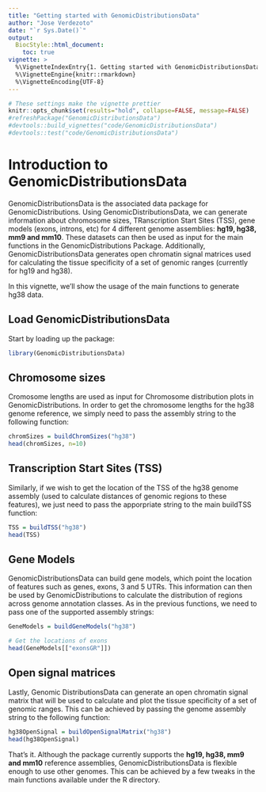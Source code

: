 ```yaml
---
title: "Getting started with GenomicDistributionsData"
author: "Jose Verdezoto"
date: "`r Sys.Date()`"
output: 
  BiocStyle::html_document:
    toc: true
vignette: >
  %\VignetteIndexEntry{1. Getting started with GenomicDistributionsData}
  %\VignetteEngine{knitr::rmarkdown}
  %\VignetteEncoding{UTF-8}
---
```


```r
# These settings make the vignette prettier
knitr::opts_chunk$set(results="hold", collapse=FALSE, message=FALSE)
#refreshPackage("GenomicDistributionsData")
#devtools::build_vignettes("code/GenomicDistributionsData")
#devtools::test("code/GenomicDistributionsData")
```

# Introduction to GenomicDistributionsData

GenomicDistributionsData is the associated data package for GenomicDistributions. Using GenomicDistributionsData, we can generate information about chromosome sizes, TRanscription Start Sites (TSS), gene models (exons, introns, etc) for 4 different genome assemblies: **hg19, hg38, mm9 and mm10**. These datasets can then be used as input for the main functions in the GenomicDistributions Package. Additionally, GenomicDistributionsData generates open chromatin signal matrices used for calculating the tissue specificity of a set of genomic ranges (currently for hg19 and hg38).

In this vignette, we'll show the usage of the main functions to generate hg38 data.

## Load GenomicDistributionsData

Start by loading up the package:

```r
library(GenomicDistributionsData)
```

## Chromosome sizes

Cromosome lengths are used as input for Chromosome distribution plots in GenomicDistributions. In order to get the chromosome lengths for the hg38 genome reference, we simply need to pass the assembly string to the following function:

```r
chromSizes = buildChromSizes("hg38")
head(chromSizes, n=10)
```

## Transcription Start Sites (TSS)

Similarly, if we wish to get the location of the TSS of the hg38 genome assembly (used to calculate distances of genomic regions to these features), we just need to pass the apporpriate string to the main buildTSS function:

```r
TSS = buildTSS("hg38")
head(TSS)
```

## Gene Models

GenomicDistributionsData can build gene models, which point the location of features such as genes, exons, 3 and 5 UTRs. This information can then be used by GenomicDistributions to calculate the distribution of regions across genome annotation classes. As in the previous functions, we need to pass one of the supported assembly strings:  

```r
GeneModels = buildGeneModels("hg38")

# Get the locations of exons
head(GeneModels[["exonsGR"]])
```


## Open signal matrices

Lastly, Genomic DistributionsData can generate an open chromatin signal matrix that will be used to calculate and plot the tissue specificity of a set of genomic ranges. This can be achieved by passing the genome assembly string to the following function:


```r
hg38OpenSignal = buildOpenSignalMatrix("hg38")
head(hg38OpenSignal)
```

That's it. Although the package currently supports the **hg19, hg38, mm9 and mm10** reference assemblies, GenomicDistributionsData is flexible enough to use other genomes. This can be achieved by a few tweaks in the main functions available under the R directory. 






